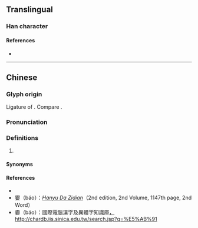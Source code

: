{{character info/new}}
==Translingual==

===Han character===
{{Han char|rn=38|rad=女|as=10|sn=13|four=|canj=MFMWV|ids=⿱不要}}

====References====
* {{Han ref|kx=0269.181|hdz=21071.130|uh=5AD1|ud=23249}}

----

==Chinese==
{{zh-forms}}

===Glyph origin===
Ligature of {{zh-m|不要|tr=-}}. Compare {{cog|wuu|𧟰}}.

===Pronunciation===
{{zh-pron
|m=báo
|m-s=biao4
|c=biu3
|cat=
}}

===Definitions===
{{zh-hanzi}}

# {{lb|zh|regional}} {{contraction of|lang=zh|不要}}

====Synonyms====
{{zh-dial|別}}

====References====
* {{R:yue:Jyutping Database}}
* 嫑（báo）：''[[wikipedia:Hanyu_Da_Zidian|Hanyu Da Zidian]]''（2nd edition, 2nd Volume, 1147th page, 2nd Word）
* 嫑（báo）：國際電腦漢字及異體字知識庫[http://chardb.iis.sinica.edu.tw/search.jsp?q=%E5%AB%91 ，http://chardb.iis.sinica.edu.tw/search.jsp?q=%E5%AB%91]